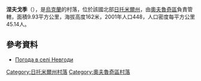 {{coord|51|13|18|N|28|50|4|E|scale:30000|display=title}}

'''涅夫戈季'''（{{lang-uk|Невгоди}}），是[[烏克蘭|烏克蘭]]的村落，位於該國北部[[日托米爾州|日托米爾州]]，由[[奧夫魯奇區|奧夫魯奇區]]負責管轄，面積9.93平方公里，海拔高度162米，2001年人口448，人口密度每平方公里45.14人。

==參考資料==
* [http://weather.in.ua/ua/zhitomirskaja/16679 Погода в селі Невгоди] {{Wayback|url=http://weather.in.ua/ua/zhitomirskaja/16679 |date=20160305104841 }}

{{DEFAULTSORT:Невгоди}}
[[Category:日托米爾州村落|Category:日托米爾州村落]]
[[Category:奧夫魯奇區村落|Category:奧夫魯奇區村落]]


{{Zhytomyr-geo-stub}}